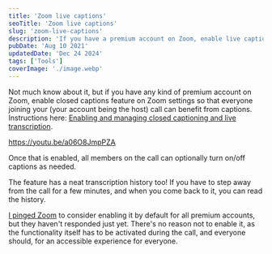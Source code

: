 ```yaml
---
title: 'Zoom live captions'
seoTitle: 'Zoom live captions'
slug: 'zoom-live-captions'
description: 'If you have a premium account on Zoom, enable live captions for an accessible call for everyone.'
pubDate: 'Aug 10 2021'
updatedDate: 'Dec 24 2024'
tags: ['Tools']
coverImage: './image.webp'
---
```


Not much know about it, but if you have any kind of premium account on Zoom, enable closed captions feature on Zoom settings so that everyone joining your (your account being the host) call can benefit from captions. Instructions here: [Enabling and managing closed captioning and live transcription](https://support.zoom.us/hc/en-us/articles/207279736-Enabling-and-managing-closed-captioning-and-live-transcription).

https://youtu.be/a06O8JmpPZA

Once that is enabled, all members on the call can optionally turn on/off captions as needed.

The feature has a neat transcription history too! If you have to step away from the call for a few minutes, and when you come back to it, you can read the history.

[I pinged Zoom](https://twitter.com/arunsathiya/status/1419963286468976641) to consider enabling it by default for all premium accounts, but they haven't responded just yet. There's no reason not to enable it, as the functionality itself has to be activated during the call, and everyone should, for an accessible experience for everyone.

